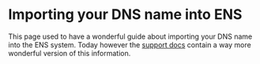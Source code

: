 # Importing your DNS name into ENS

This page used to have a wonderful guide about importing your DNS name into the ENS system.
Today however the [support docs](https://support.ens.domains/) contain a way more wonderful version of this information.

<EmbedLink
    title="Importing your DNS name into ENS"
    description="The official guide to importing your DNS name into ENS"
    href="https://support.ens.domains/howto/integrate-dns"
/>
